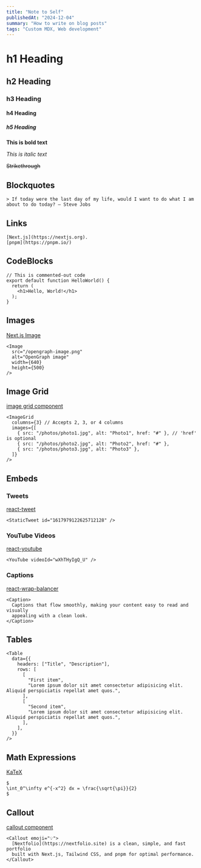 ```yaml
---
title: "Note to Self"
publishedAt: "2024-12-04"
summary: "How to write on blog posts"
tags: "Custom MDX, Web development"
---
```


# h1 Heading

## h2 Heading

### h3 Heading

#### h4 Heading

##### h5 Heading

**This is bold text**

_This is italic text_

<del> Strikethrough </del>

## Blockquotes

```
> If today were the last day of my life, would I want to do what I am about to do today? – Steve Jobs
```

## Links

```
[Next.js](https://nextjs.org).
[pnpm](https://pnpm.io/)
```

## CodeBlocks

```
// This is commented-out code
export default function HelloWorld() {
  return (
    <h1>Hello, World!</h1>
  );
}
```

## Images

[Next.js Image](https://nextjs.org/docs/basic-features/image-optimization)

```tsx
<Image
  src="/opengraph-image.png"
  alt="OpenGraph image"
  width={640}
  height={500}
/>
```

## Image Grid

[image grid component](https://github.com/1msirius/Nextfolio/blob/main/app/components/image-grid.tsx)

```tsx
<ImageGrid
  columns={3} // Accepts 2, 3, or 4 columns
  images={[
    { src: "/photos/photo1.jpg", alt: "Photo1", href: "#" }, // 'href' is optional
    { src: "/photos/photo2.jpg", alt: "Photo2", href: "#" },
    { src: "/photos/photo3.jpg", alt: "Photo3" },
  ]}
/>
```

## Embeds

### Tweets

[react-tweet](https://react-tweet.vercel.app/)

```tsx
<StaticTweet id="1617979122625712128" />
```

### YouTube Videos

[react-youtube](https://www.npmjs.com/package/react-youtube)

```tsx
<YouTube videoId="wXhTHyIgQ_U" />
```

### Captions

[react-wrap-balancer](https://react-wrap-balancer.vercel.app/)

```tsx
<Caption>
  Captions that flow smoothly, making your content easy to read and visually
  appealing with a clean look.
</Caption>
```

## Tables

```tsx
<Table
  data={{
    headers: ["Title", "Description"],
    rows: [
      [
        "First item",
        "Lorem ipsum dolor sit amet consectetur adipisicing elit. Aliquid perspiciatis repellat amet quos.",
      ],
      [
        "Second item",
        "Lorem ipsum dolor sit amet consectetur adipisicing elit. Aliquid perspiciatis repellat amet quos.",
      ],
    ],
  }}
/>
```

## Math Expressions

[KaTeX](https://katex.org/)

```tsx
$
\int_0^\infty e^{-x^2} dx = \frac{\sqrt{\pi}}{2}
$
```

## Callout

[callout component](https://github.com/1msirius/Nextfolio/blob/main/app/components/mdx.tsx#L63)

```tsx
<Callout emoji="💡">
  [Nextfolio](https://nextfolio.site) is a clean, simple, and fast portfolio
  built with Next.js, Tailwind CSS, and pnpm for optimal performance.
</Callout>
```
